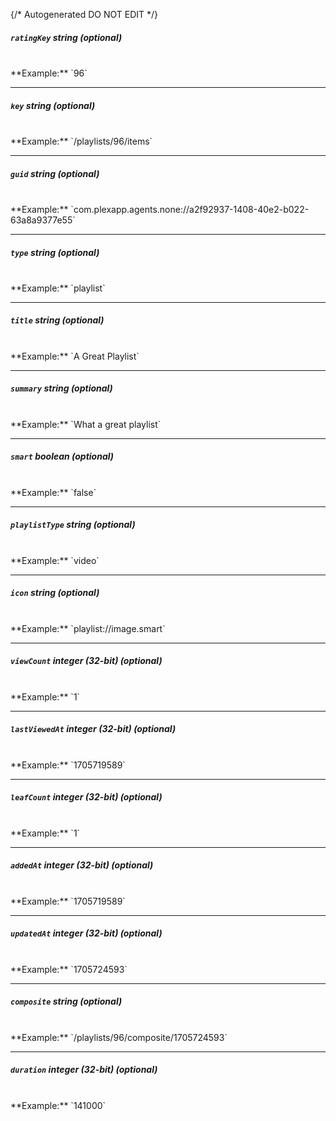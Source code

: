 {/* Autogenerated DO NOT EDIT  */}
##### `ratingKey` _string (optional)_
<br/>
**Example:** `96`

---
##### `key` _string (optional)_
<br/>
**Example:** `/playlists/96/items`

---
##### `guid` _string (optional)_
<br/>
**Example:** `com.plexapp.agents.none://a2f92937-1408-40e2-b022-63a8a9377e55`

---
##### `type` _string (optional)_
<br/>
**Example:** `playlist`

---
##### `title` _string (optional)_
<br/>
**Example:** `A Great Playlist`

---
##### `summary` _string (optional)_
<br/>
**Example:** `What a great playlist`

---
##### `smart` _boolean (optional)_
<br/>
**Example:** `false`

---
##### `playlistType` _string (optional)_
<br/>
**Example:** `video`

---
##### `icon` _string (optional)_
<br/>
**Example:** `playlist://image.smart`

---
##### `viewCount` _integer (32-bit) (optional)_
<br/>
**Example:** `1`

---
##### `lastViewedAt` _integer (32-bit) (optional)_
<br/>
**Example:** `1705719589`

---
##### `leafCount` _integer (32-bit) (optional)_
<br/>
**Example:** `1`

---
##### `addedAt` _integer (32-bit) (optional)_
<br/>
**Example:** `1705719589`

---
##### `updatedAt` _integer (32-bit) (optional)_
<br/>
**Example:** `1705724593`

---
##### `composite` _string (optional)_
<br/>
**Example:** `/playlists/96/composite/1705724593`

---
##### `duration` _integer (32-bit) (optional)_
<br/>
**Example:** `141000`



